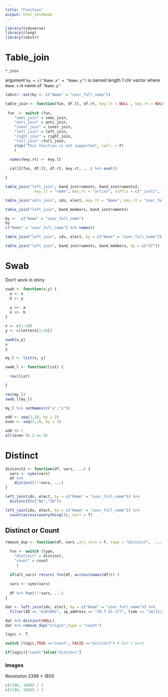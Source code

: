 ```yaml
---
title: "Function"
output: html_notebook
---
```


```r
library(tidyverse)
library(rlang)
library(lobstr)
```

# Table_join

`*_join`

argument `by = c("Name.x" = "Name.y")` is named length 1 chr vector
where `Name.x` is name of `"Name.y"`

```r
lobstr::ast(by <- c("Name" = "user_full_name"))
```


```r
table_join <- function(fun, df.lt, df.rt, key.lt = NULL , key.rt = NULL,  ...){
  
 fun  <- switch (fun,
    "semi_join" = semi_join,
    "anti_join" = anti_join,
    "inner_join" = inner_join,
    "left_join" = left_join,
    "right_join" = right_join,
    "full_join" =full_join,
    stop("This function is not supported", call. = F)
    )

  names(key.rt) <- key.lt 
  
  call2(fun, df.lt, df.rt, key.rt, ...) %>% eval()

}

table_join("left_join", band_instruments, band_instruments2, 
             key.lt = "name", key.rt = "artist", suffix = c("_inst1", "_inst2"))
```
```r
table_join("anti_join", ids, elect, key.lt = "Name", key.rt = "user_full_name")
```
```r
table_join("left_join", band_members, band_instruments)
```



```r
by <-  c("Name" = "user_full_name")
by
c("Name" = "user_full_name") %>% names()
```

```r
table_join("left_join", ids, elect, by = c("Name" = "user_full_name"))
```

```r
table_join("left_join", band_instruments, band_members, by = c("df"))
```


# Swab

Don't work in shiny
```r
swab <- function(x,y) {
  a <- x
  b <- y
  
  y <<- a
  x <<- b
}
```

```r
x <- c(1:10)
y <- c(letters[1:10])

swab(x,y)
x
y
```

```r
my_l <- list(x, y)

swab_l <- function(list) {
  
  rev(list)

}

rev(my_l)
swab_l(my_l)

my_l %>% setNames(c("y","x"))
```

```r
odd <- seq(1,10, by = 2) 
even <- seq(2,10, by = 2)

odd %% 2
all(even %% 2 == 0)
```

# Distinct

```r
distinct2 <- function(df, vars, ...) {
  vars <- syms(vars)
  df %>% 
    distinct(!!!vars, ...)
}
```


```r
left_join(ids, elect, by = c("Name" = "user_full_name")) %>% 
  distinct2(c("No","ID"))
```

```r
left_join(ids, elect, by = c("Name" = "user_full_name")) %>% 
  count(across(everything()), sort = T)
```

## Distinct or Count

```r
remove_dup <- function(df, vars ,all_vars = F, type = "distinct",  ...) {
  
  fun <- switch (type,
    "distinct" = distinct,
    "count" = count
     )
  
  if(all_vars) return( fun(df, across(names(df))) )
  
  vars <- syms(vars)
  
  df %>% fun(!!!vars, ...)
}
```

```r
dat <- left_join(ids, elect, by = c("Name" = "user_full_name")) %>% 
  filter(ID == "6201092", ip_address == "10.7.51.177", time == "18/11/20, 12:45") 

dat %>% distinct(NULL)
dat %>% remove_dup("origin",type = "count")
```

```r
logic <- T

switch (logic,TRUE =="count", FALSE =="distinct") # Don't work

if(logic){"count"}else{"distinct"} 
```


### Images

Resolution
2398 × 1800
```r
c(2398, 1800) / 2
c(2398, 1800) / 3
```

